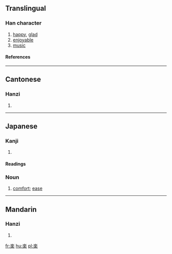 {{see|樂|乐}}

==Translingual==
===Han character===
{{Han char|rn=75|rad=木|as=09|sn=13|four=|canj=戈人木 (IOD), X戈人木 (XIOD)}}
# [[happy]], [[glad]]
# [[enjoyable]]
# [[music]]
====References====
{{Han ref|kx=0542.191|dkj=15213|dj=0930.200|hdz=80020.140|uh=697D|ud=27005}}

----
==Cantonese==
===Hanzi===
{{yue-hanzi|jyut=ngaau6, lok6, ngok6|y=lok6, ngok6}}
# {{defn|Cantonese}}

----
==Japanese==
===Kanji===
{{ja-kanji|grade=|rs=木09}}
# {{defn|Japanese}} 
====Readings====
{{ja-readings|on=[[がく]] (gaku), [[らく]] (raku), [[ごう]] (gō)|kun=[[たのしい]] (tanoshii), [[たのしむ]] (tanoshimu), [[このむ]] (konomu)}}



===Noun===
{{ja-noun|k|hira=らく|rom=raku}}
#[[comfort]]; [[ease]]

----
==Mandarin==
===Hanzi===
{{cmn-hanzi|pin=[[lè]] (le4), [[luò]] (luo4), [[yào]] (yao4), [[yuè]] (yue4), [[liáo]] (liao2)|wg=le<sup>4</sup>, lo<sup>4</sup>, yao<sup>4</sup>, yüeh<sup>4</sup>}}
# {{defn|Mandarin}}

[[fr:楽]]
[[hu:楽]]
[[pl:楽]]